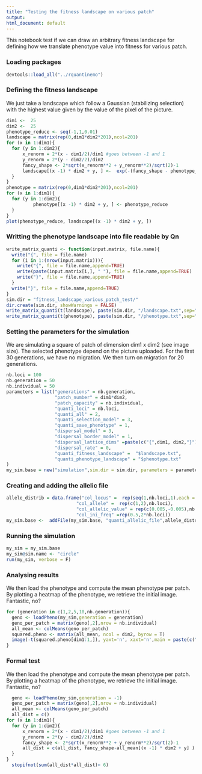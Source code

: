 ```yaml
---
title: "Testing the fitness landscape on various patch"
output:
html_document: default
---
```


This notebook test if we can draw an arbitrary fitness landscape for defining how we translate phenotype value into fitness for various patch. 


### Loading packages
```r
devtools::load_all("../rquantinemo")
```

### Defining the fitness landscape    
We just take a landscape which follow a Gaussian (stabilizing selection) with the highest value given by the value of the pixel of the picture.
```r
dim1 <-  25
dim2 <-  25
phenotype_reduce <- seq(-1,1,0.01)
landscape = matrix(rep(0,dim1*dim2*201),ncol=201)
for (x in 1:dim1){
  for (y in 1:dim2){
      x_renorm = 2*(x - dim1/2)/dim1 #goes between -1 and 1
      y_renorm = 2*(y - dim2/2)/dim2
      fancy_shape <- 2*sqrt(x_renorm**2 + y_renorm**2)/sqrt(2)-1
      landscape[(x -1) * dim2 + y, ] <-  exp(-(fancy_shape - phenotype_reduce)**2/0.2)
  }
}
phenotype = matrix(rep(0,dim1*dim2*201),ncol=201)
for (x in 1:dim1){
  for (y in 1:dim2){
          phenotype[(x -1) * dim2 + y, ] <- phenotype_reduce
  }
}
plot(phenotype_reduce, landscape[(x -1) * dim2 + y, ])
```


### Writting the phenotype landscape into file readable by Qn
```r
write_matrix_quanti <- function(input.matrix, file.name){
  write("{", file = file.name)
  for (i in 1:(nrow(input.matrix))){
    write("{", file = file.name,append=TRUE)
    write(paste(input.matrix[i,], " "), file = file.name,append=TRUE)
    write("}", file = file.name,append=TRUE)
  }
  write("}", file = file.name,append=TRUE)
}
sim.dir = "fitness_landscape_various_patch_test/"
dir.create(sim.dir, showWarnings = FALSE)
write_matrix_quanti(t(landscape), paste(sim.dir, "/landscape.txt",sep=""))
write_matrix_quanti(t(phenotype), paste(sim.dir, "/phenotype.txt",sep=""))
```

### Setting the parameters for the simulation    

We are simulating a square of patch of dimension dim1 x dim2 (see image size). The selected phenotype depend on the picture uploaded.
For the first 30 generations, we have no migration. We then turn on migration for 20 generations. 

```r
nb.loci = 100
nb.generation = 50
nb.individual = 50
parameters = list("generations" = nb.generation,
                  "patch_number" = dim1*dim2,
                  "patch_capacity" = nb.individual,
                  "quanti_loci" = nb.loci,
                  "quanti_all" = 2,
                  "quanti_selection_model" = 3,
                  "quanti_save_phenotype" = 1,
                  "dispersal_model" = 3,
                  "dispersal_border_model" = 1,
                  "dispersal_lattice_dims" =paste(c("{",dim1, dim2,"}"),collapse = " "),
                  "dispersal_rate" = 0,
                  "quanti_fitness_landscape" =  "$landscape.txt",
                  "quanti_phenotype_landscape" = "$phenotype.txt"
)
my_sim.base = new("simulation",sim.dir = sim.dir, parameters = parameters)
```

### Creating and adding the allelic file
```r
allele_distrib = data.frame("col_locus" =  rep(seq(1,nb.loci,1),each = 2),
                          "col_allele" =  rep(c(1,2),nb.loci),
                          "col_allelic_value" = rep(c(0.005,-0.005),nb.loci), 
                          "col_ini_freq" =rep(0.5,2*nb.loci))
my_sim.base <-  addFile(my_sim.base, "quanti_allelic_file",allele_distrib)
```

### Running the simulation
```r
my_sim = my_sim.base
my_sim@sim.name <- "circle"
run(my_sim, verbose = F)
```

### Analysing results   
We then load the phenotype and compute the mean phenotype per patch. By plotting a heatmap of the phenotype, we retrieve the initial image. Fantastic, no?
```r
for (generation in c(1,2,5,10,nb.generation)){
  geno <- loadPheno(my_sim,generation = generation)
  geno_per_patch = matrix(geno[,2],nrow = nb.individual)
  all_mean <- colMeans(geno_per_patch)
  squared.pheno <- matrix(all_mean, ncol = dim2, byrow = T)
  image(-t(squared.pheno[dim1:1,]), yaxt='n', xaxt='n',main = paste(c("generation: ",generation)), col = gray.colors(12), asp=1.21)
}
```


### Formal test
We then load the phenotype and compute the mean phenotype per patch. By plotting a heatmap of the phenotype, we retrieve the initial image. Fantastic, no?
```r

  geno <- loadPheno(my_sim,generation = -1)
  geno_per_patch = matrix(geno[,2],nrow = nb.individual)
  all_mean <- colMeans(geno_per_patch)
  all_dist = c()
for (x in 1:dim1){
  for (y in 1:dim2){
      x_renorm = 2*(x - dim1/2)/dim1 #goes between -1 and 1
      y_renorm = 2*(y - dim2/2)/dim2
      fancy_shape <- 2*sqrt(x_renorm**2 + y_renorm**2)/sqrt(2)-1
      all_dist = c(all_dist, fancy_shape-all_mean[(x -1) * dim2 + y] )
  }
}
  stopifnot(sum(all_dist*all_dist)< 6)
```
